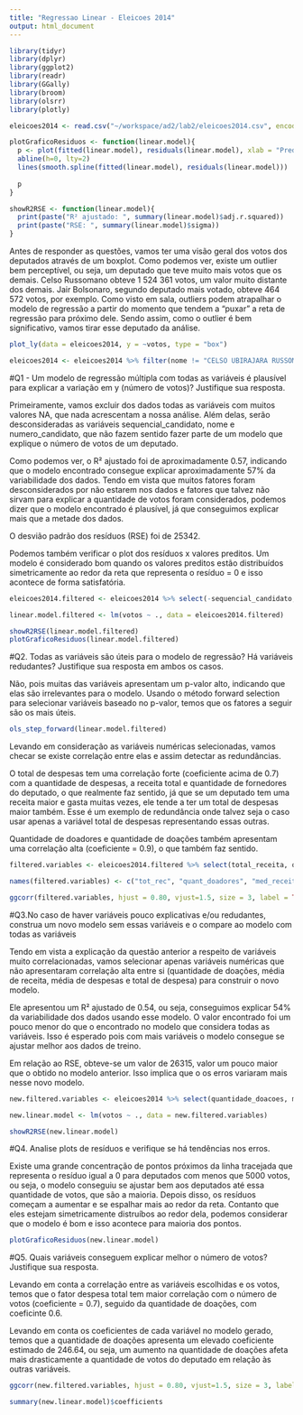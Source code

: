 ```yaml
---
title: "Regressao Linear - Eleicoes 2014"
output: html_document
---
```


```r
library(tidyr)
library(dplyr)
library(ggplot2)
library(readr)
library(GGally)
library(broom)
library(olsrr)
library(plotly)
```

```r
eleicoes2014 <- read.csv("~/workspace/ad2/lab2/eleicoes2014.csv", encoding = "latin1") %>% select(-cargo)

plotGraficoResiduos <- function(linear.model){
  p <- plot(fitted(linear.model), residuals(linear.model), xlab = "Predição de votos", ylab = "Resíduos")
  abline(h=0, lty=2)
  lines(smooth.spline(fitted(linear.model), residuals(linear.model)))
  
  p
}

showR2RSE <- function(linear.model){
  print(paste("R² ajustado: ", summary(linear.model)$adj.r.squared))
  print(paste("RSE: ", summary(linear.model)$sigma))
}
```

Antes de responder as questões, vamos ter uma visão geral dos votos dos deputados através de um boxplot. Como podemos ver, existe um outlier bem perceptível, ou seja, um deputado que teve muito mais votos que os demais. Celso Russomano obteve 1 524 361 votos, um valor muito distante dos demais. Jair Bolsonaro, segundo deputado mais votado, obteve 464 572 votos, por exemplo. Como visto em sala, outliers podem atrapalhar o modelo de regressão a partir do momento que tendem a "puxar" a reta de regressão para próximo dele. Sendo assim, como o outlier é bem significativo, vamos tirar esse deputado da análise.


```r
plot_ly(data = eleicoes2014, y = ~votos, type = "box")

eleicoes2014 <- eleicoes2014 %>% filter(nome != "CELSO UBIRAJARA RUSSOMANNO")
```


#Q1 - Um modelo de regressão múltipla com todas as variáveis é plausível para explicar a variação em y (número de votos)? Justifique sua resposta.

Primeiramente, vamos excluir dos dados todas as variáveis com muitos valores NA, que nada acrescentam a nossa análise. Além delas, serão desconsideradas as variáveis sequencial_candidato, nome e numero_candidato, que não fazem sentido fazer parte de um modelo que explique o número de votos de um deputado.

Como podemos ver, o R² ajustado foi de aproximadamente 0.57, indicando que o modelo encontrado consegue explicar aproximadamente 57% da variabilidade dos dados. Tendo em vista que muitos fatores foram desconsiderados por não estarem nos dados e fatores que talvez não sirvam para explicar a quantidade de votos foram considerados, podemos dizer que o modelo encontrado é plausível, já que conseguimos explicar mais que a metade dos dados.

O desvião padrão dos resíduos (RSE) foi de 25342.

Podemos também verificar o plot dos resíduos x valores preditos. Um modelo é considerado bom quando os valores preditos estão distribuídos simetricamente ao redor da reta que representa o resíduo = 0 e isso acontece de forma satisfatória.

```r
eleicoes2014.filtered <- eleicoes2014 %>% select(-sequencial_candidato, -nome, -numero_cadidato, -recursos_de_outros_candidatos.comites, -recursos_de_partidos, -recursos_de_pessoas_físicas, -recursos_de_pessoas_juridicas, -recursos_proprios, -setor_economico_receita, -setor_economico_despesa)

linear.model.filtered <- lm(votos ~ ., data = eleicoes2014.filtered)

showR2RSE(linear.model.filtered)
plotGraficoResiduos(linear.model.filtered)
```


#Q2. Todas as variáveis são úteis para o modelo de regressão? Há variáveis redudantes? Justifique sua resposta em ambos os casos.

Não, pois muitas das variáveis apresentam um p-valor alto, indicando que elas são irrelevantes para o modelo. Usando o método forward selection para selecionar variáveis baseado no p-valor, temos que os fatores a seguir são os mais úteis.

```r
ols_step_forward(linear.model.filtered)
```

Levando em consideração as variáveis numéricas selecionadas, vamos checar se existe correlação entre elas e assim detectar as redundâncias.

O total de despesas tem uma correlação forte (coeficiente acima de 0.7) com a quantidade de despesas, a receita total e quantidade de fornedores do deputado, o que realmente faz sentido, já que se um deputado tem uma receita maior e gasta muitas vezes, ele tende a ter um total de despesas maior também. Esse é um exemplo de redundância onde talvez seja o caso usar apenas a variável total de despesas representando essas outras.

Quantidade de doadores e quantidade de doações também apresentam uma correlação alta (coeficiente = 0.9), o que também faz sentido.

```r
filtered.variables <- eleicoes2014.filtered %>% select(total_receita, quantidade_doadores, media_receita, quantidade_despesas, quantidade_fornecedores, media_despesa, total_despesa, quantidade_doacoes)

names(filtered.variables) <- c("tot_rec", "quant_doadores", "med_receita", "quant_despesa", "quant_forn", "med_despesa", "tot_despesa", "quant_doacoes")

ggcorr(filtered.variables, hjust = 0.80, vjust=1.5, size = 3, label = TRUE, var.position = 'diagonal', lower = TRUE)


```

#Q3.No caso de haver variáveis pouco explicativas e/ou redudantes, construa um novo modelo sem essas variáveis e o compare ao modelo com todas as variáveis

Tendo em vista a explicação da questão anterior a respeito de variáveis muito correlacionadas, vamos selecionar apenas variáveis numéricas que não apresentaram correlação alta entre si (quantidade de doações, média de receita, média de despesas e total de despesa) para construir o novo modelo.

Ele apresentou um R² ajustado de 0.54, ou seja, conseguimos explicar 54% da variabilidade dos dados usando esse modelo. O valor encontrado foi um pouco menor do que o encontrado no modelo que considera todas as variáveis. Isso é esperado pois com mais variáveis o modelo consegue se ajustar melhor aos dados de treino.

Em relação ao RSE, obteve-se um valor de 26315, valor um pouco maior que o obtido no modelo anterior. Isso implica que o os erros variaram mais nesse novo modelo.

```r

new.filtered.variables <- eleicoes2014 %>% select(quantidade_doacoes, media_receita, media_despesa, total_despesa, votos)

new.linear.model <- lm(votos ~ ., data = new.filtered.variables)

showR2RSE(new.linear.model)
```


#Q4. Analise plots de resíduos e verifique se há tendências nos erros.

Existe uma grande concentração de pontos próximos da linha tracejada que representa o resíduo igual a 0 para deputados com menos que 5000 votos, ou seja, o modelo conseguiu se ajustar bem aos deputados até essa quantidade de votos, que são a maioria. Depois disso, os resíduos começam a aumentar e se espalhar mais ao redor da reta. Contanto que eles estejam simetricamente distruíbos ao redor dela, podemos considerar que o modelo é bom e isso acontece para maioria dos pontos.

```r
plotGraficoResiduos(new.linear.model)
```

#Q5. Quais variáveis conseguem explicar melhor o número de votos? Justifique sua resposta.

Levando em conta a correlação entre as variáveis escolhidas e os votos, temos que o fator despesa total tem maior correlação com o número de votos (coeficiente = 0.7), seguido da quantidade de doações, com coeficinte 0.6. 

Levando em conta os coeficientes de cada variável no modelo gerado, temos que a quantidade de doações apresenta um elevado coeficiente estimado de 246.64, ou seja, um aumento na quantidade de doações afeta mais drasticamente a quantidade de votos do deputado em relação às outras variáveis.

```r
ggcorr(new.filtered.variables, hjust = 0.80, vjust=1.5, size = 3, label = TRUE, var.position = 'diagonal', lower = TRUE)

summary(new.linear.model)$coefficients
```








